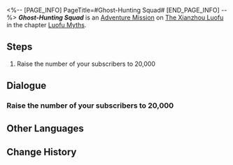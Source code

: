 <%-- [PAGE_INFO]
PageTitle=#Ghost-Hunting Squad#
[END_PAGE_INFO] --%>
{{Stub|Dialogue.}}
{{Mission Infobox
|id            = 8015195
|title         = 
|image         = <!--Mission Ghost-Hunting Squad.png-->
|type          = Adventure
|event_name    = 
|chapter       = Luofu Myths
|requirements  = 
* Reach phase 1 in [[A Foxian Tale of the Haunted]]
* [[Trailblaze Continuance]] ''[[Twin Bond]]'' completed
|summary       = <!--official mission summary from Fate's Atlas-->
|characters    = Trailblazer
|startLocation = [[The Xianzhou Luofu]] - [[Fyxestroll Garden]]
|world         = The Xianzhou Luofu
|area          = Fyxestroll Garden
|prev          = 
|next          = 
|rewards       = 
}}
'''''Ghost-Hunting Squad''''' is an [[Adventure Mission]] on [[The Xianzhou Luofu]] in the chapter [[Luofu Myths]].

==Steps==
# Raise the number of your subscribers to 20,000

<!--
==Gameplay Notes==

--><!--
==Trial Character==

-->
==Dialogue==
{{Stub Dialogue}}

===Raise the number of your subscribers to 20,000{{subst:void|<!--801519501-->}}===
{{Mission Description|type=adventure|location=Fyxestroll Garden|Ghostly Grove, once a modest gathering website for supernatural enthusiasts, has now become a thriving community where denizens of the Luofu Xianzhou exchange tales and rumors.<br />Try to expand your sphere of influence, as this not only helps you get the information you need, but also allows you to operate openly in the name of the respected ghost-hunting squad.}}
{{Dialogue Start}}
:{{tx}}
{{Dialogue End}}

==Other Languages==
{{Other Languages
|en   = Ghost-Hunting Squad
|zhs  = 捉鬼小队
|zht  = 捉鬼小隊
|ja   = 怪異退治隊
|ko   = 요괴 퇴치팀
|es   = Brigada cazafantasmas
|fr   = Brigade de chasse aux fantômes
|ru   = Охотники за привидениями
|th   = หน่วยล่าท้าผี
|vi   = Biệt Đội Bắt Ma
|de   = Geisterjägertrupp
|id   = Tim Pemburu Hantu
|pt   = Esquadrão Caça-Fantasmas
}}

==Change History==
{{Change History|1.5}}
